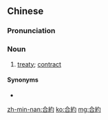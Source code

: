 {{also|合约}}
==Chinese==
{{zh-forms|s=合约}}

===Pronunciation===
{{zh-pron
|m=héyuē
|c=hap6 joek3
|h=pfs=ha̍p-yok
|mn=ha̍p-iok
|cat=n
}}

===Noun===
{{zh-noun}}

# [[treaty]]; [[contract]]

====Synonyms====
* {{zh-l|合同}}

[[zh-min-nan:合約]]
[[ko:合約]]
[[mg:合約]]